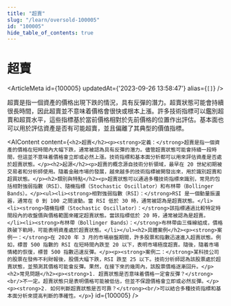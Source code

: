 ```yaml
---
title: "超賣"
slug: "/learn/oversold-100005"
id: "100005"
hide_table_of_contents: true
---
```



# 超賣

<ArticleMeta id={100005} updatedAt={'2023-09-26 13:58:47'} alias={`[]`} />
<div className='border-solid border-b border-t-0 my-4 border-[var(--ifm-color-gray-300)]' />

超賣是指一個資產的價格出現下跌的情況，具有反彈的潛力。超賣狀態可能會持續很長時間，因此超賣並不意味着價格會很快或根本上漲。許多技術指標可以鑑別超賣和超買水平，這些指標基於當前價格相對於先前價格的位置作出評估。基本面也可以用於評估資產是否有可能超賣，並且偏離了其典型的價值指標。

<AIContent content={`<h2>超賣</h2><p><strong>定義：</strong>超賣是指一個資產的價格在短時間內大幅下跌，通常被認為具有反彈的潛力。儘管超賣狀態可能會持續一段時間，但這並不意味着價格會立即或必然上漲。技術指標和基本面分析都可以用來評估資產是否處於超賣狀態。</p><h2>起源</h2><p>超賣的概念源自技術分析領域，最早在 20 世紀初期被交易者和分析師使用。隨着金融市場的發展，越來越多的技術指標被開發出來，用於識別超賣和超買狀態。</p><h2>類別與特點</h2><p>超賣狀態可以通過多種技術指標來識別，常見的包括相對強弱指數（RSI）、隨機指標（Stochastic Oscillator）和布林帶（Bollinger Bands）。</p><ul><li><strong>相對強弱指數（RSI）：</strong>RSI 是一個動量振盪器，通常在 0 到 100 之間波動。當 RSI 低於 30 時，通常被認為是超賣狀態。</li><li><strong>隨機指標（Stochastic Oscillator）：</strong>該指標通過比較特定時間段內的收盤價與價格範圍來確定超賣狀態。當該指標低於 20 時，通常被認為是超賣。</li><li><strong>布林帶（Bollinger Bands）：</strong>布林帶由三條線組成，價格跌破下軌時，可能表明資產處於超賣狀態。</li></ul><h2>具體案例</h2><p><strong>案例一：</strong>在 2020 年 3 月的市場崩盤期間，許多股票和指數迅速進入超賣狀態。例如，標普 500 指數的 RSI 在短時間內跌至 20 以下，表明市場極度超賣。隨後，隨着市場情緒的恢復，標普 500 指數迅速反彈。</p><p><strong>案例二：</strong>某科技公司的股票在發佈不利財報後，股價大幅下跌，RSI 跌至 25 以下。技術分析師認為該股票處於超賣狀態，並預測其價格可能會反彈。果然，在接下來的幾周內，該股票價格逐漸回升。</p><h2>常見問題</h2><p><strong>1. 超賣狀態是否意味着價格一定會反彈？</strong><br/>不一定。超賣狀態只是表明價格可能被低估，但並不保證價格會立即或必然反彈。</p><p><strong>2. 如何判斷超賣狀態是否可靠？</strong><br/>可以結合多種技術指標和基本面分析來提高判斷的準確性。</p>`} id={100005} />
